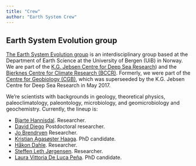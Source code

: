 ```yaml
---
title: "Crew"
author: "Earth System Crew"
---
```


## Earth System Evolution group
<a href="/page/about">The Earth System Evolution group</a> is an interdisciplinary group based at the Department of Earth Science at the University of Bergen (UiB) in Norway. We are part of the <a href="http://www.uib.no/kgj-dyphav">K.G. Jebsen Centre for Deep Sea Research</a>) and the <a href="http://www.bjerknes.uib.no/">Bjerknes Centre for Climate Research (BCCR)</a>. Formerly, we were part of the <a href="http://www.uib.no/en/geobio">Centre for Geobiology (CGB)</a>, which was superseeded by the K.G. Jebsen Centre for Deep Sea Research in May 2017.


We're scientists with backgrounds in geology, theoretical physics, paleoclimatology, paleontology, microbiology, and geomicrobiology and geochemistry. Currently, the lineup is:


* <a href="http://www.uib.no/personer/Bjarte.Hannisdal">Bjarte Hannisdal</a>. Researcher. 
* <a href="http://www.uib.no/personer/David.Diego.Castro">David Diego</a> Postdoctoral researcher.
* <a href="http://www.uib.no/en/persons/Jo.Brendryen">Jo Brendryen</a> Researcher.
* <a href="https://golpher-otter-51020.netlify.com/">Kristian Agasøster Haaga</a>. PhD candidate. 
* <a href="http://www.uib.no/en/persons/H%C3%A5kon.Dahle">Håkon Dahle</a>. Researcher.
* <a href="http://www.uib.no/en/persons/Steffen.Jorgensen">Steffen Leth Jørgensen</a>. Researcher.
* <a href="http://www.uib.no/personer/Laura.Vittoria.De.Luca.Pe%C3%B1a">Laura Vittoria De Luca Peña</a>. PhD candidate.


<!--TODO: find a way to display pictures along with text in an elegant manner (similar to how projects are listed?) -->

